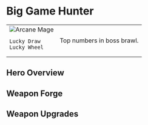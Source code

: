 
# Big Game Hunter

<table>
 <tr style={{ verticalAlign: 'top' }}>
  <td>
   <img 
        src={useBaseUrl("/img/big-game-hunter.jpeg")} 
        alt="Arcane Mage" 
        style={{ maxWidth: '300px', objectFit: 'contain' }}
    />

```
Lucky Draw
Lucky Wheel
```

  </td>
  <td>
Top numbers in boss brawl.
  </td>
 </tr>
</table>

## Hero Overview

<HeroesOverview hero="Big Game Hunter" />

## Weapon Forge

<WeaponForge classification="hero" forge="Big Game Hunter" />

## Weapon Upgrades

<WeaponUpgrades classification="hero" name="Big Game Hunter" />
